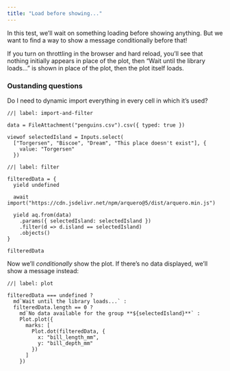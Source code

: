 ```yaml
---
title: "Load before showing..."
---
```


In this test, we'll wait on something loading before showing anything. But we want to find a way to show a message conditionally before that!

If you turn on throttling in the browser and hard reload, you'll see that nothing initially appears in place of the plot, then "Wait until the library loads..." is shown in place of the plot, then the plot itself loads.

### Oustanding questions

Do I need to dynamic import everything in every cell in which it's used?

```ojs
//| label: import-and-filter

data = FileAttachment("penguins.csv").csv({ typed: true })

viewof selectedIsland = Inputs.select(
  ["Torgersen", "Biscoe", "Dream", "This place doesn't exist"], {
    value: "Torgersen"
  })
```

```ojs
//| label: filter

filteredData = {
  yield undefined

  await import("https://cdn.jsdelivr.net/npm/arquero@5/dist/arquero.min.js")

  yield aq.from(data)
    .params({ selectedIsland: selectedIsland })
    .filter(d => d.island == selectedIsland)
    .objects()
}

filteredData
```

Now we'll _conditionally_ show the plot. If there's no data displayed, we'll show a message instead:

```ojs
//| label: plot

filteredData === undefined ?
  md`Wait until the library loads...` :
  filteredData.length == 0 ?
    md`No data available for the group **${selectedIsland}**` :
    Plot.plot({
      marks: [
        Plot.dot(filteredData, {
          x: "bill_length_mm",
          y: "bill_depth_mm"
        })
      ]
    })
```
